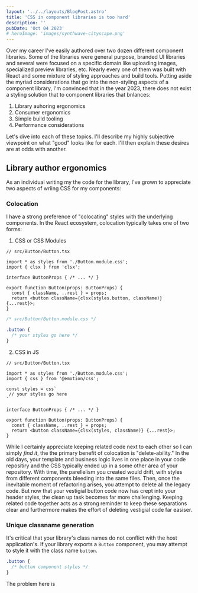```yaml
---
layout: '../../layouts/BlogPost.astro'
title: 'CSS in component libraries is too hard'
description: ''
pubDate: 'Oct 04 2023'
# heroImage: 'images/synthwave-cityscape.png'
---
```



<BlogHero image={hero} />

Over my career I've easily authored over two dozen different component libraries. Some of the libraries were general purpose, branded UI libraries and several were focused on a specific domain like uploading images, specialized preview libraries, etc. Nearly every one of them was built with React and some mixture of styling approaches and build tools. Putting aside the myriad considerations that go into the non-styling aspects of a component library, I'm convinced that in the year 2023, there does not exist a styling solution that to component libraries that bnlances:

1. Library auhoring ergonomics
2. Consumer ergonomics
3. Simple build tooling
4. Performance considerations

Let's dive into each of these topics. I'll describe my highly subjective viewpoint on what "good" looks like for each. I'll then explain these desires are at odds with another.

## Library author ergonomics

As an individual writing my the code for the library, I've grown to appreciate two aspects of wriing CSS for my components:

### Colocation

I have a strong preference of "colocating" styles with the underlying components. In the React ecosystem, colocation typically takes one of two forms:

1. CSS or CSS Modules

```tsx
// src/Button/Button.tsx

import * as styles from './Button.module.css';
import { clsx } from 'clsx';

interface ButtonProps { /* ... */ }

export function Button(props: ButtonProps) {
  const { className, ..rest } = props;
  return <button className={clsx(styles.button, className)} {...rest}>;
}
```

```css
/* src/Button/Button.module.css */

.button {
  /* your styles go here */
}
```

2. CSS in JS

```tsx
// src/Button/Button.tsx

import * as styles from './Button.module.css';
import { css } from '@emotion/css';

const styles = css`
 // your styles go here
`

interface ButtonProps { /* ... */ }

export function Button(props: ButtonProps) {
  const { className, ..rest } = props;
  return <button className={clsx(styles, className)} {...rest}>;
}
```

While I certainly appreciate keeping related code next to each other so I can simply _find it_, the the primary benefit of colocation is "delete-ability." In the old days, your template and business logic lives in one place in your code repositiry and the CSS typically ended up in a some other area of your repository. With time, the parellelism you created would drift, with styles from different components bleeding into the same files. Then, once the inevitable moment of refactoring arises, you attempt to delete all the legacy code. But now that your vestigial button code now has crept into your header styles, the clean up task becomes far more challenging. Keeping related code together acts as a strong reminder to keep these separations clear and furthermore makes the effort of deleting vestigial code far easiser.

### Unique classname generation

It's critical that your library's class names do not conflict with the host application's. If your library exports a `Button` component, you may attempt to style it with the class name `button`.

```css
.button {
  /* button component styles */
}
```

The problem here is
